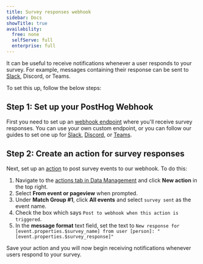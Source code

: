 ```yaml
---
title: Survey responses webhook
sidebar: Docs
showTitle: true
availability:
  free: none
  selfServe: full
  enterprise: full
---
```



It can be useful to receive notifications whenever a user responds to your survey. For example, messages containing their response can be sent to [Slack](/tutorials/slack-surveys), Discord, or Teams. 

To set this up, follow the below steps:

## Step 1: Set up your PostHog Webhook

First you need to set up an [webhook endpoint](/docs/webhooks) where you'll receive survey responses. You can use your own custom endpoint, or you can follow our guides to set one up for [Slack](/docs/webhooks/slack), [Discord](/docs/webhooks/discord), or [Teams](/docs/webhooks/microsoft-teams).

## Step 2: Create an action for survey responses

Next, set up an [action](/docs/data/actions) to post survey events to our webhook. To do this: 

1. Navigate to the [actions tab in Data Management](https://us.posthog.com/data-management/actions) and click **New action** in the top right.
2. Select **From event or pageview** when prompted.
3. Under **Match Group #1**, click **All events** and select `survey sent` as the event name.
4. Check the box which says `Post to webhook when this action is triggered`.
5. In the **message format** text field, set the text to `New response for [event.properties.$survey_name] from user [person]: "[event.properties.$survey_response]"`

Save your action and you will now begin receiving notifications whenever users respond to your survey.

<ProductVideo
    videoLight={surveyActionsLight} 
    videoDark={surveyActionsDark}
    alt="How to create an action for survey responses" 
    classes="rounded"
/>
